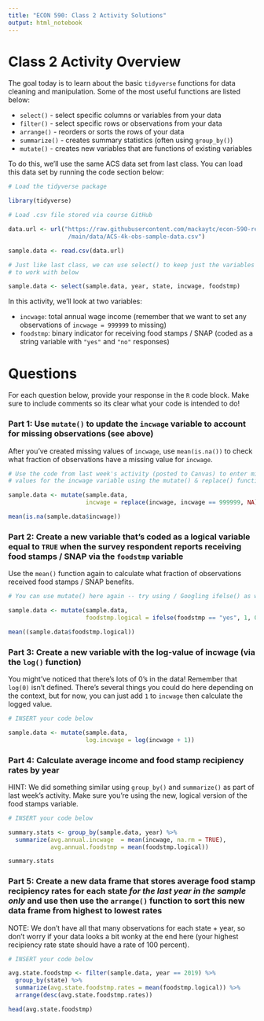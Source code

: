 ```yaml
---
title: "ECON 590: Class 2 Activity Solutions"
output: html_notebook
---
```


# Class 2 Activity Overview

The goal today is to learn about the basic `tidyverse` functions for data 
cleaning and manipulation. Some of the most useful functions are listed below:

-   `select()` - select specific columns or variables from your data
-   `filter()` - select specific rows or observations from your data
-   `arrange()` - reorders or sorts the rows of your data
-   `summarize()` - creates summary statistics (often using `group_by()`)
-   `mutate()` - creates new variables that are functions of existing variables

To do this, we'll use the same ACS data set from last class. You can load this
data set by running the code section below: 

```r
# Load the tidyverse package

library(tidyverse)

# Load .csv file stored via course GitHub

data.url <- url("https://raw.githubusercontent.com/mackaytc/econ-590-resources
                 /main/data/ACS-4k-obs-sample-data.csv")

sample.data <- read.csv(data.url)

# Just like last class, we can use select() to keep just the variables we want
# to work with below

sample.data <- select(sample.data, year, state, incwage, foodstmp) 

```

In this activity, we'll look at two variables: 

 * `incwage`: total annual wage income (remember that we want to set any 
      observations of `incwage = 999999` to missing)
 * `foodstmp`: binary indicator for receiving food stamps / SNAP (coded as 
      a string variable with `"yes"` and `"no"` responses)

# Questions

For each question below, provide your response in the `R` code block. Make
sure to include comments so its clear what your code is intended to do!

### Part 1: Use `mutate()` to update the `incwage` variable to account for missing observations (see above)

After you've created missing values of `incwage`, use `mean(is.na())` to check
what fraction of observations have a missing value for `incwage`.

```r
# Use the code from last week's activity (posted to Canvas) to enter missing
# values for the incwage variable using the mutate() & replace() functions

sample.data <- mutate(sample.data, 
                      incwage = replace(incwage, incwage == 999999, NA))

mean(is.na(sample.data$incwage))

```
### Part 2: Create a new variable that's coded as a logical variable equal to `TRUE` when the survey respondent reports receiving food stamps / SNAP via the `foodstmp` variable

Use the `mean()` function again to calculate what fraction of observations
received food stamps / SNAP benefits.

```r
# You can use mutate() here again -- try using / Googling ifelse() as well

sample.data <- mutate(sample.data, 
                      foodstmp.logical = ifelse(foodstmp == "yes", 1, 0))

mean((sample.data$foodstmp.logical))

```

### Part 3: Create a new variable with the log-value of incwage (via the `log()` function)

You might've noticed that there's lots of 0's in the data! Remember that 
`log(0)` isn't defined. There's several things you could do here depending on 
the context, but for now, you can just add `1` to `incwage` then calculate 
the logged value.

```r
# INSERT your code below

sample.data <- mutate(sample.data,
                      log.incwage = log(incwage + 1))

```

### Part 4: Calculate average income and food stamp recipiency rates by year

HINT: We did something similar using `group_by()` and `summarize()` as part
of last week's activity. Make sure you're using the new, logical version of 
the food stamps variable. 

```r
# INSERT your code below

summary.stats <- group_by(sample.data, year) %>% 
  summarize(avg.annual.incwage  = mean(incwage, na.rm = TRUE),
            avg.annual.foodstmp = mean(foodstmp.logical))

summary.stats
```

### Part 5: Create a new data frame that stores average food stamp recipiency rates for each state _for the last year in the sample only_ and use then use the `arrange()` function to sort this new data frame from highest to lowest rates

NOTE: We don't have all that many observations for each state + year, so 
don't worry if your data looks a bit wonky at the end here (your highest 
recipiency rate state should have a rate of 100 percent). 

```r
# INSERT your code below

avg.state.foodstmp <- filter(sample.data, year == 2019) %>% 
  group_by(state) %>% 
  summarize(avg.state.foodstmp.rates = mean(foodstmp.logical)) %>% 
  arrange(desc(avg.state.foodstmp.rates))

head(avg.state.foodstmp)

```
